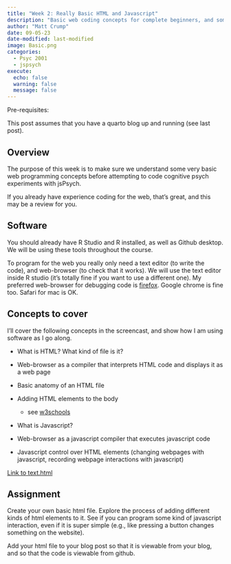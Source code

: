 ```yaml
---
title: "Week 2: Really Basic HTML and Javascript"
description: "Basic web coding concepts for complete beginners, and some suggestions for software usage in this course."
author: "Matt Crump"
date: 09-05-23
date-modified: last-modified
image: Basic.png
categories:
  - Psyc 2001
  - jspsych
execute:
  echo: false
  warning: false
  message: false
---
```


Pre-requisites:

This post assumes that you have a quarto blog up and running (see last post).

## Overview

The purpose of this week is to make sure we understand some very basic web programming concepts before attempting to code cognitive psych experiments with jsPsych.

If you already have experience coding for the web, that's great, and this may be a review for you. 

## Software

You should already have R Studio and R installed, as well as Github desktop. We will be using these tools throughout the course. 

To program for the web you really only need a text editor (to write the code), and web-browser (to check that it works). We will use the text editor inside R studio (it's totally fine if you want to use a different one). My preferred web-browser for debugging code is [firefox](https://www.mozilla.org/en-US/firefox/new/). Google chrome is fine too. Safari for mac is OK.

## Concepts to cover

I'll cover the following concepts in the screencast, and show how I am using software as I go along.

- What is HTML? What kind of file is it?

- Web-browser as a compiler that interprets HTML code and displays it as a web page

- Basic anatomy of an HTML file

- Adding HTML elements to the body 
  - see [w3schools](https://www.w3schools.com/html/default.asp)

- What is Javascript?

- Web-browser as a javascript compiler that executes javascript code

- Javascript control over HTML elements (changing webpages with javascript, recording webpage interactions with javascript)

[Link to text.html](test.html)


## Assignment

Create your own basic html file. Explore the process of adding different kinds of html elements to it. See if you can program some kind of javascript interaction, even if it is super simple (e.g., like pressing a button changes something on the website).

Add your html file to your blog post so that it is viewable from your blog, and so that the code is viewable from github.












